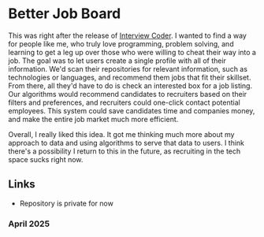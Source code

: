 # Better Job Board

This was right after the release of [Interview Coder](https://www.interviewcoder.co/). I wanted to find a way for people like me, who truly love programming, problem solving, and learning to get a leg up over those who were willing to cheat their way into a job. The goal was to let users create a single profile with all of their information. We'd scan their repositories for relevant information, such as technologies or languages, and recommend them jobs that fit their skillset. From there, all they'd have to do is check an interested box for a job listing. Our algorithms would recommend candidates to recruiters based on their filters and preferences, and recruiters could one-click contact potential employees. This system could save candidates time and companies money, and make the entire job market much more efficient.

Overall, I really liked this idea. It got me thinking much more about my approach to data and using algorithms to serve that data to users. I think there's a possibility I return to this in the future, as recruiting in the tech space sucks right now. 

## Links
- Repository is private for now

###  April 2025
